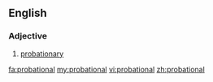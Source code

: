 ==English==

===Adjective===
{{en-adj}}

# [[probationary]]

[[fa:probational]]
[[my:probational]]
[[vi:probational]]
[[zh:probational]]